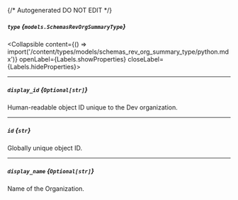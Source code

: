 {/* Autogenerated DO NOT EDIT  */}

##### `type` *{`models.SchemasRevOrgSummaryType`}*
<Collapsible content={() => import('/content/types/models/schemas_rev_org_summary_type/python.mdx')} openLabel={Labels.showProperties} closeLabel={Labels.hideProperties}>
</Collapsible>

---
##### `display_id` *{`Optional[str]`}*
Human\-readable object ID unique to the Dev organization.

---
##### `id` *{`str`}*
Globally unique object ID.

---
##### `display_name` *{`Optional[str]`}*
Name of the Organization.


